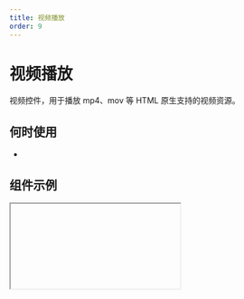 ```yaml
---
title: 视频播放
order: 9
---
```


# 视频播放

视频控件，用于播放 mp4、mov 等 HTML 原生支持的视频资源。

## 何时使用

-

## 组件示例


<Iframe url="https://www.aliwork.com/developer/video-v2?isRenderNav=false" />

## 组件属性

<!-- | 属性名 |  属性 code  | 类型 | 数据示例  | 动态属性 | 备注 | -->

<!-- | :------ | :------ | :------ | :------ | :----- | :----- | -->

<!-- | 视频地址   | src | string | '/video-url' | 否 |  | -->
<!-- | 原生标题   | title | string | '培训教材' | 否 |  | -->
<!-- | 上传封面   | poster | string | '/image-url' | 否 |  | -->
<!-- | 画面适配模式  | sizeFit | string | 'contain' | 否 | 'contain', 'fill', 'cover', 'scale-down', 'none' |  -->
<!-- | 控制条   | controls | bool | true | 否 |  | -->
<!-- | 倍数播放   | playbackRateControls | bool | false | 否 |  | -->
<!-- | 是否静音   | muted | bool | false | 否 |  | -->
<!-- | 自动播放   | autoplay | bool | false | 否 |  | -->
<!-- | 循环播放   | loop | bool | false | 否 |  | -->
<!-- | 画中画   | pipControls | bool | false | 否 |  | -->


<AttrTable
  dataSource={[
    {
      attr: '视频地址',
      code: 'url',
      type: 'String',
      demo: '/video-url',
      dafault: '',
      desc: '支持国际化',
    },
    {
      attr: '原生标题',
      code: 'title',
      type: 'String',
      demo: '"培训教材"',
      dafault: '',
      desc: '设置标题名称',
    },
    {
      attr: '上传封面',
      code: 'poster',
      type: 'String',
      demo: '/image-url',
      dafault: '',
      desc: '',
    },
    {
      attr: '画面适配模式',
      code: 'sizeFit',
      type: 'String',
      demo: '"contain"',
      dafault: '',
      desc: '可选项:"contain","fill","cover","scale-down","none"',
    },
    {
      attr: '控制条',
      code: 'controls',
      type: 'Boolean',
      demo: 'true',
      dafault: '',
      desc: '可选项:true,false',
    },
    {
      attr: '倍数播放',
      code: 'playbackRateControls',
      type: 'Boolean',
      demo: 'false',
      dafault: '',
      desc: '可选项:true,false',
    },
    {
      attr: '是否静音',
      code: 'muted',
      type: 'Boolean',
      demo: 'false',
      dafault: '',
      desc: '可选项:true,false',
    },
    {
      attr: '自动播放',
      code: 'autoplay',
      type: 'Boolean',
      demo: 'false',
      dafault: '',
      desc: '可选项:true,false',
    },
    {
      attr: '循环播放',
      code: 'loop',
      type: 'Boolean',
      demo: 'false',
      dafault: '',
      desc: '可选项:true,false',
    },
    {
      attr: '画中画',
      code: 'pipControls',
      type: 'Boolean',
      demo: 'false',
      dafault: '',
      desc: '可选项:true,false',
    },
  ]}
/>
